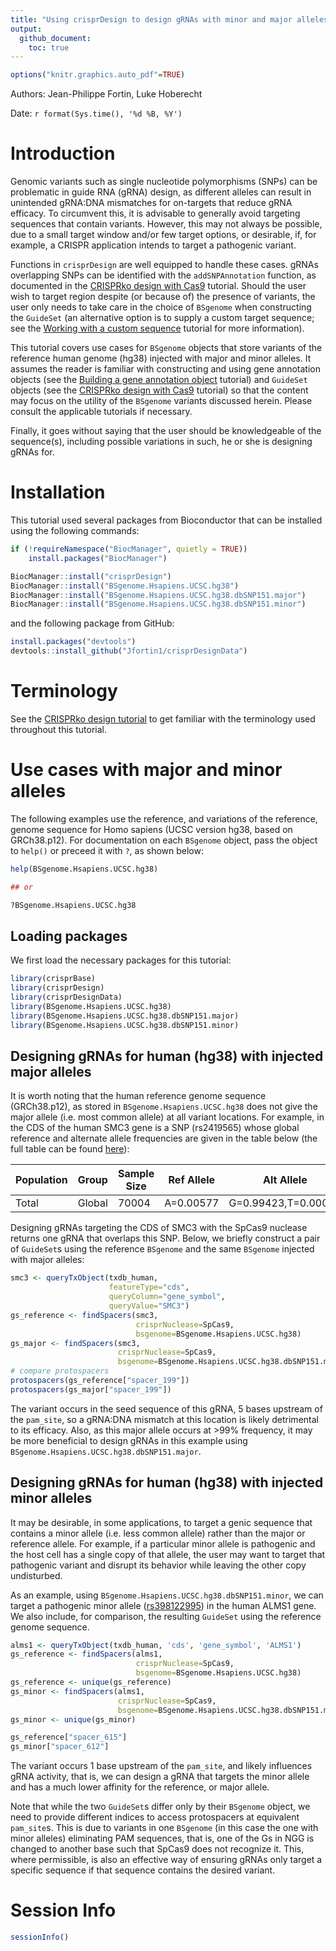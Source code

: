 ```yaml
---
title: "Using crisprDesign to design gRNAs with minor and major alleles"
output: 
  github_document:
    toc: true
---
```


```r
options("knitr.graphics.auto_pdf"=TRUE)
```

Authors: Jean-Philippe Fortin, Luke Hoberecht

Date: `r format(Sys.time(), '%d %B, %Y')`


# Introduction

Genomic variants such as single nucleotide polymorphisms (SNPs) can be problematic in guide RNA (gRNA) design, as different alleles can result in unintended gRNA:DNA mismatches for on-targets that reduce gRNA efficacy. To circumvent this, it is advisable to generally avoid targeting sequences that contain variants. However, this may not always be possible, due to a small target window and/or few target options, or desirable, if, for example, a CRISPR application intends to target a pathogenic variant.

Functions in `crisprDesign` are well equipped to handle these cases. gRNAs overlapping SNPs can be identified with the `addSNPAnnotation` function, as documented in the [CRISPRko design with Cas9](https://github.com/crisprVerse/Tutorials/tree/master/Design_CRISPRko_Cas9) tutorial. Should the user wish to target region despite (or because of) the presence of variants, the user only needs to take care in the choice of `BSgenome` when constructing the `GuideSet` (an alternative option is to supply a custom target sequence; see the [Working with a custom sequence](https://github.com/crisprVerse/Tutorials/tree/master/Design_Custom_Sequence) tutorial for more information).

This tutorial covers use cases for `BSgenome` objects that store variants of the reference human genome (hg38) injected with major and minor alleles. It assumes the reader is familiar with constructing and using gene annotation objects (see the [Building a gene annotation object](https://github.com/crisprVerse/Tutorials/tree/master/Building_Gene_Annotation) tutorial) and `GuideSet` objects (see the [CRISPRko design with Cas9]( https://github.com/crisprVerse/Tutorials/tree/master/Design_CRISPRko_Cas9) tutorial) so that the content may focus on the utility of the `BSgenome` variants discussed herein. Please consult the applicable tutorials if necessary.

Finally, it goes without saying that the user should be knowledgeable of the sequence(s), including possible variations in such, he or she is designing gRNAs for.


# Installation

This tutorial used several packages from Bioconductor that can be
installed using the following commands:


```r
if (!requireNamespace("BiocManager", quietly = TRUE))
    install.packages("BiocManager")

BiocManager::install("crisprDesign")
BiocManager::install("BSgenome.Hsapiens.UCSC.hg38")
BiocManager::install("BSgenome.Hsapiens.UCSC.hg38.dbSNP151.major")
BiocManager::install("BSgenome.Hsapiens.UCSC.hg38.dbSNP151.minor")
```

and the following package from GitHub:

```r
install.packages("devtools")
devtools::install_github("Jfortin1/crisprDesignData")
```


# Terminology

See the [CRISPRko design tutorial](https://github.com/crisprVerse/Tutorials/tree/master/Design_CRISPRko_Cas9) to get familiar 
with the terminology used throughout this tutorial.


# Use cases with major and minor alleles

The following examples use the reference, and variations of the reference, genome sequence for Homo sapiens (UCSC version hg38, based on GRCh38.p12). For documentation on each `BSgenome` object, pass the object to `help()` or preceed it with `?`, as shown below:

```r
help(BSgenome.Hsapiens.UCSC.hg38)

## or

?BSgenome.Hsapiens.UCSC.hg38
```


## Loading packages

We first load the necessary packages for this tutorial:

```r
library(crisprBase)
library(crisprDesign)
library(crisprDesignData)
library(BSgenome.Hsapiens.UCSC.hg38)
library(BSgenome.Hsapiens.UCSC.hg38.dbSNP151.major)
library(BSgenome.Hsapiens.UCSC.hg38.dbSNP151.minor)
```


## Designing gRNAs for human (hg38) with injected major alleles

It is worth noting that the human reference genome sequence (GRCh38.p12), as stored in `BSgenome.Hsapiens.UCSC.hg38` does not give the major allele (i.e. most common allele) at all variant locations. For example, in the CDS of the human SMC3 gene is a SNP (rs2419565) whose global reference and alternate allele frequencies are given in the table below (the full table can be found [here](https://www.ncbi.nlm.nih.gov/snp/rs2419565)):

| Population | Group | Sample Size | Ref Allele | Alt Allele |
| --- | --- | --- | --- | --- |
| Total | Global | 70004 | A=0.00577 | G=0.99423,T=0.00000 |

Designing gRNAs targeting the CDS of SMC3 with the SpCas9 nuclease returns one gRNA that overlaps this SNP. Below, we briefly construct a pair of `GuideSet`s using the reference `BSgenome` and the same `BSgenome` injected with major alleles:

```r
smc3 <- queryTxObject(txdb_human,
                      featureType="cds",
                      queryColumn="gene_symbol",
                      queryValue="SMC3")
gs_reference <- findSpacers(smc3,
                            crisprNuclease=SpCas9,
                            bsgenome=BSgenome.Hsapiens.UCSC.hg38)
gs_major <- findSpacers(smc3,
                        crisprNuclease=SpCas9,
                        bsgenome=BSgenome.Hsapiens.UCSC.hg38.dbSNP151.major)
# compare protospacers
protospacers(gs_reference["spacer_199"])
protospacers(gs_major["spacer_199"])
```

The variant occurs in the seed sequence of this gRNA, 5 bases upstream of the `pam_site`, so a gRNA:DNA mismatch at this location is likely detrimental to its efficacy. Also, as this major allele occurs at >99% frequency, it may be more beneficial to design gRNAs in this example using `BSgenome.Hsapiens.UCSC.hg38.dbSNP151.major`.


## Designing gRNAs for human (hg38) with injected minor alleles

It may be desirable, in some applications, to target a genic sequence that contains a minor allele (i.e. less common allele) rather than the major or reference allele. For example, if a particular minor allele is pathogenic and the host cell has a single copy of that allele, the user may want to target that pathogenic variant and disrupt its behavior while leaving the other copy undisturbed.

As an example, using `BSgenome.Hsapiens.UCSC.hg38.dbSNP151.minor`, we can target a pathogenic minor allele ([rs398122995](https://www.ncbi.nlm.nih.gov/clinvar/variation/92240/?oq=rs398122995&m=NM_001378454.1(ALMS1):c.1897C%3ET%20(p.Gln633Ter))) in the human ALMS1 gene. We also include, for comparison, the resulting `GuideSet` using the reference genome sequence.

```r
alms1 <- queryTxObject(txdb_human, 'cds', 'gene_symbol', 'ALMS1')
gs_reference <- findSpacers(alms1,
                            crisprNuclease=SpCas9,
                            bsgenome=BSgenome.Hsapiens.UCSC.hg38)
gs_reference <- unique(gs_reference)
gs_minor <- findSpacers(alms1,
                        crisprNuclease=SpCas9,
                        bsgenome=BSgenome.Hsapiens.UCSC.hg38.dbSNP151.minor)
gs_minor <- unique(gs_minor)

gs_reference["spacer_615"]
gs_minor["spacer_612"]
```

The variant occurs 1 base upstream of the `pam_site`, and likely influences gRNA activity, that is, we can design a gRNA that targets the minor allele and has a much lower affinity for the reference, or major allele.

Note that while the two `GuideSet`s differ only by their `BSgenome` object, we need to provide different indices to access protospacers at equivalent `pam_site`s. This is due to variants in one `BSgenome` (in this case the one with minor alleles) eliminating PAM sequences, that is, one of the Gs in NGG is changed to another base such that SpCas9 does not recognize it. This, where permissible, is also an effective way of ensuring gRNAs only target a specific sequence if that sequence contains the desired variant.


# Session Info

```r
sessionInfo()
```



